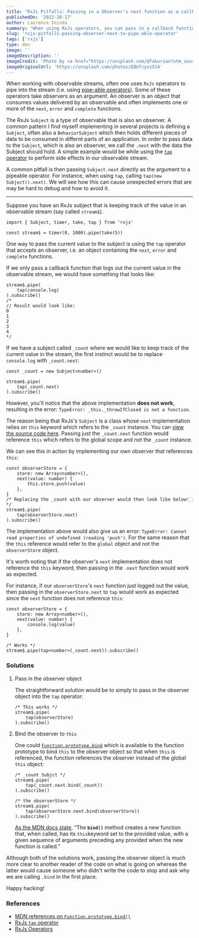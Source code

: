 ```yaml
---
title: "RxJs Pitfalls: Passing in a Observer's next function as a callback to pipe operators"
publishedOn: '2022-10-17'
author: Laurence Ininda
summary: 'When using RxJs operators, you can pass in a callback function as the next function of an Observer. A common pitfall is to pass in the next function of an Observer as a callback to an RxJs operator. This post explains why this may be a bad idea causing errors that may be hard to debug and how to avoid it.'
slug: 'rxjx-pitfalls-passing-observer-next-to-pipe-able-operator'
tags: ['rxjs']
type: dev
image: ''
imageDescription: ''
imageCredit: 'Photo by <a href="https://unsplash.com/@fakurian?utm_source=unsplash&utm_medium=referral&utm_content=creditCopyText">Milad Fakurian</a> on <a href="https://unsplash.com/s/photos/line-wallpaper?utm_source=unsplash&utm_medium=referral&utm_content=creditCopyText">Unsplash</a>'
imageOriginalUrl: 'https://unsplash.com/photos/E8Ufcyxz514'
---
```


When working with observable streams, often one uses `RxJs` operators to pipe into the stream (i.e. using [pipe-able operators](https://rxjs.dev/guide/operators)). Some of these operators take observers as an argument. An observer is an object that consumes values delivered by an observable and often implements one or more of the `next`, `error` and `complete` functions.

The RxJs `Subject` is a type of observable that is also an observer. A common pattern I find myself implementing in several projects is defining a `Subject`, often also a `BehaviorSubject` which then holds different pieces of data to be consumed in differnt parts of an application. In order to pass data to the `Subject`, which is also an observer, we call the `.next` with the data the Subject should hold. A simple example would be while using the [`tap` operator](https://rxjs.dev/api/index/function/tap) to perform side effects in our observable stream.

A common pitfall is then passing `Subject.next` directly as the argument to a pipeable operator. For instance, when using `tap`, calling `tap(new Subject().next)`.
We will see how this can cause unexpected errors that are may be hard to debug and how to avoid it.

---

Suppose you have an RxJs subject that is keeping track of the value in an observable stream (say called `stream$`).

```tsx
import { Subject, timer, take, tap } from 'rxjs'

const stream$ = timer(0, 1000).pipe(take(5))
```

One way to pass the current value to the subject is using the `tap` operator that accepts an observer, i.e. an object containing the `next`, `error` and `complete` functions.

If we only pass a callback function that logs out the current value in the observable stream, we would have something that looks like:

```tsx
stream$.pipe(
    tap(console.log)
).subscribe()
/*
// Result would look like:
0
1
2
3
4
*/
```

If we have a subject called `_count` where we would like to keep track of the current value in the stream, the first instinct would be to replace `console.log` with `_count.next`:

```tsx
const _count = new Subject<number>()

stream$.pipe(
    tap(_count.next)
).subscribe()
```

However, you'll notice that the above implementation **does not work**, resulting in the error: `TypeError: _this._throwIfClosed is not a function`.

The reason being that RxJs's `Subject` is a class whose `next` implementation relies on `this` keyword which refers to the `_count` instance. You can [view the source code here](https://github.com/ReactiveX/rxjs/blob/8.x/src/internal/Subject.ts#L60). Passing just the `_count.next` function would reference `this` which refers to the global scope and not the `_count` instance.

We can see this in action by implementing our own observer that references `this`:

```tsx
const observerStore = {
    store: new Array<number>(),
    next(value: number) {
        this.store.push(value)
    },
}
/* Replacing the _count with our observer would then look like below👇🏻 */
stream$.pipe(
    tap(observerStore.next)
).subscribe()
```

The implementation above would also give us an error: `TypeError: Cannot read properties of undefined (reading 'push')`. For the same reason that the `this` reference would refer to the `global` object and not the `observerStore` object.

<Aside>

It's worth noting that if the observer's `next` implementation does not reference the `this` keyword, then passing in the `.next` function would work as expected.

</Aside>

For instance, if our `observerStore`'s `next` function just logged out the value, then passing in the `observerStore.next` to `tap` would work as expected since the `next` function does not reference `this`:

```tsx
const observerStore = {
    store: new Array<number>(),
    next(value: number) {
        console.log(value)
    },
}

/* Works */
stream$.pipe(tap<number>(_count.next)).subscribe()
```

### Solutions

1. Pass in the observer object

    The straightforward solution would be to simply to pass in the observer object into the `tap` operator:

    ```tsx
    /* This works */
    stream$.pipe(
        tap(observerStore)
    ).subscribe()
    ```

2. Bind the observer to `this`

    One could [`Function.prototype.bind`](https://developer.mozilla.org/en-US/docs/Web/JavaScript/Reference/Global_objects/Function/bind) which is available to the function prototype to bind `this` to the observer object so that when `this` is referenced, the function references the observer instead of the global `this` object:

    ```tsx
    /* _count Subjct */
    stream$.pipe(
        tap(_count.next.bind(_count))
    ).subscribe()

    /* the observerStore */
    stream$.pipe(
        tap(observerStore.next.bind(observerStore))
    ).subscribe()
    ```

    [As the MDN docs state](https://developer.mozilla.org/en-US/docs/Web/JavaScript/Reference/Global_objects/Function/bind), “The **`bind()`** method creates a new function that, when called, has its `this`keyword set to the provided value, with a given sequence of arguments preceding any provided when the new function is called.”

Although both of the solutions work, passing the observer object is much more clear to another reader of the code on what is going on whereas the latter would cause someone who didn't write the code to stop and ask why we are calling `.bind` in the first place.

Happy hacking!

### References

-   [MDN references on `Function.prototype.bind()`](https://developer.mozilla.org/en-US/docs/Web/JavaScript/Reference/Global_objects/Function/bind)
-   [RxJs `tap` operator](https://rxjs.dev/api/operators/tap)
-   [RxJs Operators](https://rxjs.dev/guide/operators)
